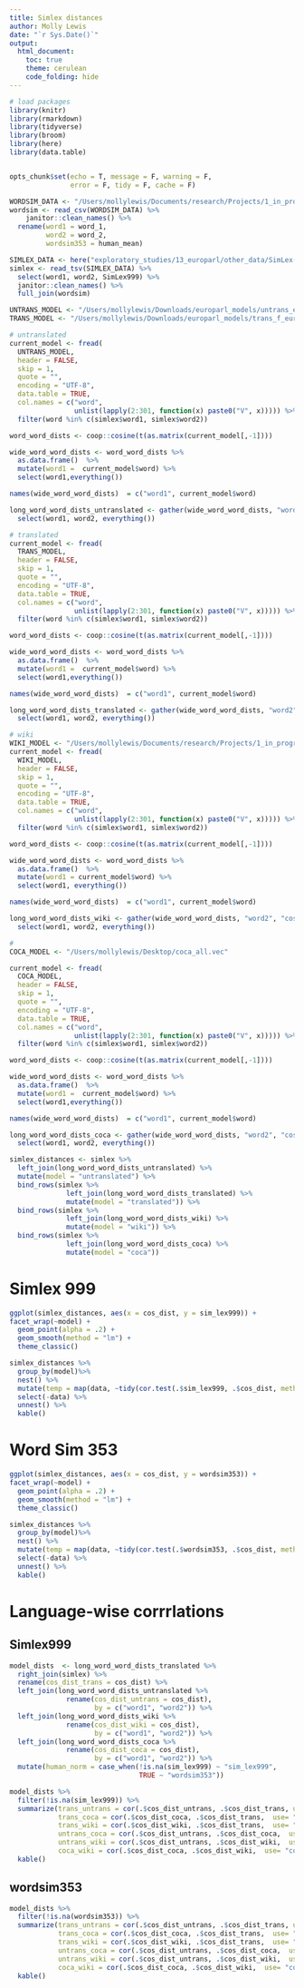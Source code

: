 ```yaml
---
title: Simlex distances
author: Molly Lewis 
date: "`r Sys.Date()`"
output:
  html_document:
    toc: true
    theme: cerulean
    code_folding: hide
---
```


```r

# load packages
library(knitr)
library(rmarkdown)
library(tidyverse) 
library(broom)
library(here)
library(data.table)


opts_chunk$set(echo = T, message = F, warning = F, 
               error = F, tidy = F, cache = F)

```

```r
WORDSIM_DATA <- "/Users/mollylewis/Documents/research/Projects/1_in_progress/IATLANG/exploratory_studies/13_europarl/other_data/wordsim353.csv"
wordsim <- read_csv(WORDSIM_DATA) %>%
    janitor::clean_names() %>%
  rename(word1 = word_1,
         word2 = word_2,
         wordsim353 = human_mean)

SIMLEX_DATA <- here("exploratory_studies/13_europarl/other_data/SimLex-999.txt")
simlex <- read_tsv(SIMLEX_DATA) %>%
  select(word1, word2, SimLex999) %>%
  janitor::clean_names() %>%
  full_join(wordsim)

UNTRANS_MODEL <- "/Users/mollylewis/Downloads/europarl_models/untrans_europarl_5ep_en.txt.vec"
TRANS_MODEL <- "/Users/mollylewis/Downloads/europarl_models/trans_f_europarl_5ep_en.txt.vec"

# untranslated
current_model <- fread(
  UNTRANS_MODEL,
  header = FALSE,
  skip = 1,
  quote = "",
  encoding = "UTF-8",
  data.table = TRUE,
  col.names = c("word",
                unlist(lapply(2:301, function(x) paste0("V", x))))) %>%
  filter(word %in% c(simlex$word1, simlex$word2))

word_word_dists <- coop::cosine(t(as.matrix(current_model[,-1])))

wide_word_word_dists <- word_word_dists %>%
  as.data.frame()  %>%
  mutate(word1 =  current_model$word) %>%
  select(word1,everything())

names(wide_word_word_dists)  = c("word1", current_model$word)

long_word_word_dists_untranslated <- gather(wide_word_word_dists, "word2", "cos_dist", -word1) %>%
  select(word1, word2, everything())  

# translated
current_model <- fread(
  TRANS_MODEL,
  header = FALSE,
  skip = 1,
  quote = "",
  encoding = "UTF-8",
  data.table = TRUE,
  col.names = c("word",
                unlist(lapply(2:301, function(x) paste0("V", x))))) %>%
  filter(word %in% c(simlex$word1, simlex$word2))

word_word_dists <- coop::cosine(t(as.matrix(current_model[,-1])))

wide_word_word_dists <- word_word_dists %>%
  as.data.frame()  %>%
  mutate(word1 =  current_model$word) %>%
  select(word1,everything())

names(wide_word_word_dists)  = c("word1", current_model$word)

long_word_word_dists_translated <- gather(wide_word_word_dists, "word2", "cos_dist", -word1) %>%
  select(word1, word2, everything()) 

# wiki
WIKI_MODEL <- "/Users/mollylewis/Documents/research/Projects/1_in_progress/VOCAB_SEEDS/exploratory_analyses/0_exploration/wiki.en.vec"
current_model <- fread(
  WIKI_MODEL,
  header = FALSE,
  skip = 1,
  quote = "",
  encoding = "UTF-8",
  data.table = TRUE,
  col.names = c("word",
                unlist(lapply(2:301, function(x) paste0("V", x))))) %>%
  filter(word %in% c(simlex$word1, simlex$word2))

word_word_dists <- coop::cosine(t(as.matrix(current_model[,-1])))

wide_word_word_dists <- word_word_dists %>%
  as.data.frame()  %>%
  mutate(word1 = current_model$word) %>%
  select(word1, everything())

names(wide_word_word_dists)  = c("word1", current_model$word)

long_word_word_dists_wiki <- gather(wide_word_word_dists, "word2", "cos_dist", -word1) %>%
  select(word1, word2, everything()) 

#
COCA_MODEL <- "/Users/mollylewis/Desktop/coca_all.vec"

current_model <- fread(
  COCA_MODEL,
  header = FALSE,
  skip = 1,
  quote = "",
  encoding = "UTF-8",
  data.table = TRUE,
  col.names = c("word",
                unlist(lapply(2:301, function(x) paste0("V", x))))) %>%
  filter(word %in% c(simlex$word1, simlex$word2))

word_word_dists <- coop::cosine(t(as.matrix(current_model[,-1])))

wide_word_word_dists <- word_word_dists %>%
  as.data.frame()  %>%
  mutate(word1 =  current_model$word) %>%
  select(word1,everything())

names(wide_word_word_dists)  = c("word1", current_model$word)

long_word_word_dists_coca <- gather(wide_word_word_dists, "word2", "cos_dist", -word1) %>%
  select(word1, word2, everything())  

simlex_distances <- simlex %>% 
  left_join(long_word_word_dists_untranslated) %>%
  mutate(model = "untranslated") %>%
  bind_rows(simlex %>% 
              left_join(long_word_word_dists_translated) %>% 
              mutate(model = "translated")) %>%
  bind_rows(simlex %>% 
              left_join(long_word_word_dists_wiki) %>% 
              mutate(model = "wiki")) %>%
  bind_rows(simlex %>% 
              left_join(long_word_word_dists_coca) %>% 
              mutate(model = "coca")) 
```


# Simlex 999
```r
ggplot(simlex_distances, aes(x = cos_dist, y = sim_lex999)) +
facet_wrap(~model) +
  geom_point(alpha = .2) +
  geom_smooth(method = "lm") +
  theme_classic()

simlex_distances %>%
  group_by(model)%>%
  nest() %>%
  mutate(temp = map(data, ~tidy(cor.test(.$sim_lex999, .$cos_dist, method = "spearman")))) %>%
  select(-data) %>%
  unnest() %>%
  kable() 
```

# Word Sim 353
```r
ggplot(simlex_distances, aes(x = cos_dist, y = wordsim353)) +
facet_wrap(~model) +
  geom_point(alpha = .2) +
  geom_smooth(method = "lm") +
  theme_classic()

simlex_distances %>%
  group_by(model)%>%
  nest() %>%
  mutate(temp = map(data, ~tidy(cor.test(.$wordsim353, .$cos_dist, method = "spearman")))) %>%
  select(-data) %>%
  unnest() %>%
  kable() 
```

# Language-wise corrrlations

## Simlex999
```r
model_dists  <- long_word_word_dists_translated %>%
  right_join(simlex) %>%
  rename(cos_dist_trans = cos_dist) %>%
  left_join(long_word_word_dists_untranslated %>% 
              rename(cos_dist_untrans = cos_dist),
                     by = c("word1", "word2")) %>%
  left_join(long_word_word_dists_wiki %>% 
              rename(cos_dist_wiki = cos_dist),
                     by = c("word1", "word2")) %>%
  left_join(long_word_word_dists_coca %>% 
              rename(cos_dist_coca = cos_dist),
                     by = c("word1", "word2")) %>%
  mutate(human_norm = case_when(!is.na(sim_lex999) ~ "sim_lex999",
                                TRUE ~ "wordsim353"))

model_dists %>%
  filter(!is.na(sim_lex999)) %>%
  summarize(trans_untrans = cor(.$cos_dist_untrans, .$cos_dist_trans, use= "complete"),
            trans_coca = cor(.$cos_dist_coca, .$cos_dist_trans,  use= "complete"),
            trans_wiki = cor(.$cos_dist_wiki, .$cos_dist_trans,  use= "complete"),
            untrans_coca = cor(.$cos_dist_untrans, .$cos_dist_coca,  use= "complete"),
            untrans_wiki = cor(.$cos_dist_untrans, .$cos_dist_wiki,  use= "complete"),
            coca_wiki = cor(.$cos_dist_coca, .$cos_dist_wiki,  use= "complete")) %>%
  kable()

```


## wordsim353
```r
model_dists %>%
  filter(!is.na(wordsim353)) %>%
  summarize(trans_untrans = cor(.$cos_dist_untrans, .$cos_dist_trans, use= "complete"),
            trans_coca = cor(.$cos_dist_coca, .$cos_dist_trans,  use= "complete"),
            trans_wiki = cor(.$cos_dist_wiki, .$cos_dist_trans,  use= "complete"),
            untrans_coca = cor(.$cos_dist_untrans, .$cos_dist_coca,  use= "complete"),
            untrans_wiki = cor(.$cos_dist_untrans, .$cos_dist_wiki,  use= "complete"),
            coca_wiki = cor(.$cos_dist_coca, .$cos_dist_wiki,  use= "complete")) %>%
  kable()


```

